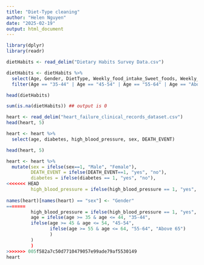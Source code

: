 ```yaml
---
title: "Diet-Type cleaning"
author: "Helen Nguyen"
date: "2025-02-19"
output: html_document
---
```


```r
library(dplyr)
library(readr)
```

```r
dietHabits <- read_delim("Dietary Habits Survey Data.csv")

dietHabits <- dietHabits %>%
  select(Age, Gender, DietType, Weekly_food_intake_Sweet_foods, Weekly_food_intake_Salty_foods) %>%
  filter(Age == "35-44" | Age == "45-54" | Age == "55-64" | Age == "Above 65")

head(dietHabits)

sum(is.na(dietHabits)) ## output is 0


```

```r
heart <- read_delim("heart_failure_clinical_records_dataset.csv")
head(heart, 5)

heart <- heart %>% 
  select(age, diabetes, high_blood_pressure, sex, DEATH_EVENT)

head(heart, 5)

heart <- heart %>% 
  mutate(sex = ifelse(sex==1, "Male", "Female"),
         DEATH_EVENT = ifelse(DEATH_EVENT==1, "yes", "no"),
         diabetes = ifelse(diabetes == 1, "yes", "no"),
<<<<<<< HEAD
         high_blood_pressure = ifelse(high_blood_pressure == 1, "yes", "no"))
  
names(heart)[names(heart) == "sex"] <- "Gender" 
=======
         high_blood_pressure = ifelse(high_blood_pressure == 1, "yes", "no"),
         age = ifelse(age >= 35 & age <= 44, "35-44", 
         ifelse(age >= 45 & age <= 54, "45-54", 
                ifelse(age >= 55 & age <= 64, "55-64", "Above 65")
                )
         )
         )
>>>>>>> 005f582a7c50d7710479057e99ade79af5530149
heart
```

